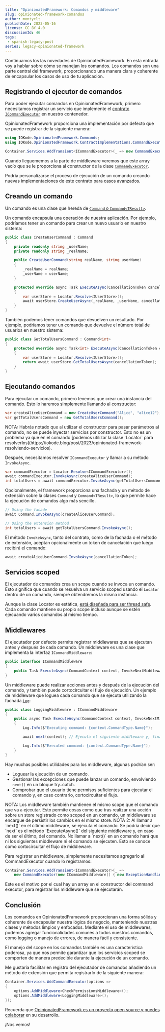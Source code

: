 ```yaml
---
title: "OpinionatedFramework: Comandos y middleware"
slug: opinionated-framework-comandos
author: montyclt
publishDate: 2023-05-16
license: CC BY 4.0
discussionId: 46
tags:
 - spanish-legacy-post
series: legacy-opinionated-framework
---
```


Continuamos los las novedades de OpinionatedFramework. En esta entrada voy a
hablar sobre cómo se manejan los comandos. Los comandos son una parte central
del framework, proporcionando una manera clara y coherente de encapsular los
casos de uso de tu aplicación.

## Registrando el ejecutor de comandos
Para poder ejecutar comandos en OpinionatedFramework, primero necesitamos
registrar un servicio que implemente el
[contrato](https://iokode.blog/post/2023/opinionated-framework-contratos)
[`ICommandExecutor`](https://github.com/iokode/OpinionatedFramework/blob/main/src/IOKode.OpinionatedFramework.Foundation/Contracts/ICommandExecutor.cs)
en nuestro contenedor.

OpinionatedFramework proporciona una implementación por defecto que se puede
registrar de la siguiente manera:

```csharp
using IOKode.OpinionatedFramework.Commands;
using IOKode.OpinionatedFramework.ContractImplementations.CommandExecutor;

Container.Services.AddTransient<ICommandExecutor>(_ => new CommandExecutor(Array.Empty<ICommandMiddleware>()));
```

Cuando lleguememos a la parte de middleware veremos que este array vacío que se
le proporciona al constructor de la clase
[`CommandExecutor`](https://github.com/iokode/OpinionatedFramework/blob/main/src/IOKode.OpinionatedFramework.ContractImplementations.CommandExecutor/CommandExecutor.cs).

Podría personalizarse el proceso de ejecución de un comando creando nuevas
implementaciones de este contrato para casos avanzados.

## Creando un comando
Un comando es una clase que hereda de [`Command` o
`Command<TResult>`](https://github.com/iokode/OpinionatedFramework/blob/main/src/IOKode.OpinionatedFramework.Foundation/Commands/Command.cs).

Un comando encapsula una operación de nuestra aplicación. Por ejemplo, podríamos
tener un comando para crear un nuevo usuario en nuestro sistema:

```csharp
public class CreateUserCommand : Command
{
    private readonly string _userName;
    private readonly string _realName;

    public CreateUserCommand(string realName, string userName)
    {
        _realName = realName;
        _userName = userName;
    }

    protected override async Task ExecuteAsync(CancellationToken cancellationToken)
    {
        var userStore = Locator.Resolve<IUserStore>();
        await userStore.CreateUserAsync(_realName, _userName, cancellationToken);
    }
}
```

También podemos tener comandos que devuelven un resultado. Por ejemplo,
podríamos tener un comando que devuelve el número total de usuarios en nuestro
sistema:

```csharp
public class GetTotalUsersCommand : Command<int>
{
    protected override async Task<int> ExecuteAsync(CancellationToken cancellationToken)
    {
        var userStore = Locator.Resolve<IUserStore>();
        return await userStore.GetTotalUsersAsync(cancellationToken);
    }
}
```

## Ejecutando comandos
Para ejecutar un comando, primero tenemos que crear una instancia del comando.
Esto lo haremos simplemente llamando al constructor:

```csharp
var createAliceUserCommand = new CreateUserCommand("Alice", "alice12");
var getTotalUsersCommand = new GetTotalUsersCommand();
```

<Alert severity="info">
NOTA: Habrás notado que al utilizar el constructor para pasar parámetros al
comando, no se puede inyectar servicios por constructor. Esto no es un problema
ya que en el comando [podemos utilizar la clase `Locator` para
resolverlos](https://iokode.blog/post/2023/opinionated-framework-resolviendo-servicios).
</Alert>

Después, necesitamos resolver `ICommandExecutor` y llamar a su método
`InvokeAsync`.

```csharp
var commandExecutor = Locator.Resolve<ICommandExecutor>();
await commandExecutor.InvokeAsync(createAliceUserCommand);
int totalUsers = await commandExecutor.InvokeAsync(getTotalUsersCommand);
```

Opcionalmente, el framework proporciona una fachada y un método de extensión
sobre la clases `Command` y `Command<TResult>`, lo que permite hace la ejecución
de comandos algo más sencillo.

```csharp
// Using the facade
await Command.InvokeAsync(createAliceUserCommand);

// Using the extension method
int totalUsers = await getTotalUsersCommand.InvokeAsync();
```

El método `InvokeAsync`, tanto del contrato, como de la fachada o el método de
extensión, aceptan opcionalmente un token de cancelación que luego recibirá el
comando:

```csharp
await createAliceUserCommand.InvokeAsync(cancellationToken);
```

## Servicios scoped
El ejecutador de comandos crea un scope cuando se invoca un comando. Esto
significa que cuando se resuelva un servicio scoped usando el `Locator` dentro
de un comando, siempre obtendremos la misma instancia.

Aunque la clase Locator es estática, [está diseñada para ser thread
safe](https://es.wikipedia.org/wiki/Seguridad_en_hilos). Cada comando mantiene
su propio scope incluso aunque se estén ejecuando varios comandos al mismo
tiempo.

## Middlewares
El ejecutador por defecto permite registrar middlewares que se ejecutan antes y
después de cada comando. Un middleware es una clase que implementa la interfaz
`ICommandMiddleware`:

```csharp
public interface ICommandMiddleware
{
    public Task ExecuteAsync(CommandContext context, InvokeNextMiddlewareDelegate next);
}
````

Un middleware puede realizar acciones antes y después de la ejecución del
comando, y también puede cortocircuitar el flujo de ejecución. Un ejemplo de
middleware que loguea cada comando que se ejecuta utilizando la fachada
[`Log`](https://github.com/iokode/OpinionatedFramework/blob/main/src/IOKode.OpinionatedFramework.Foundation/Facades/Log.cs):

```csharp
public class LoggingMiddleware : ICommandMiddleware
{
    public async Task ExecuteAsync(CommandContext context, InvokeNextMiddlewareDelegate next)
    {
        Log.Info($"Executing command: {context.CommandType.Name}");

        await next(context); // Ejecuta el siguiente middleware y, finalmente el comando.

        Log.Info($"Executed command: {context.CommandType.Name}");
    }
}
```

Hay muchas posibles utilidades para los middleware, algunas podrían ser:
- Loguear la ejecución de un comando.
- Gestionar las excepciones que puede lanzar un comando, envolviendo `next()` en
  un bloque try..catch.
- Comprobar que el usuario tiene permisos suficientes para ejecutar el comando
  y, en caso contrario, cortocircuitar el flujo.

<Alert severity="info">
NOTA: Los middleware también mantienen el mismo scope que el comando que va a
ejecutar. Esto permite cosas como que tras realizar una acción sobre un store
registrado como scoped en un comando, un middleware se encargue de persistir los
cambios en el mismo store.
</Alert>

<Alert severity="info">
NOTA 2: Al llamar a `next()` en el último middleware, se ejecuta el comando. Se
podría decir que `next` es el método `ExecuteAsync()` del siguiente middleware
y, en caso de ser el último, del comando. No llamar a `next()` en un comando
hará que ni los siguientes middleware ni el comando se ejecuten. Esto se conoce
como cortocircuitar el flujo de middleware.
</Alert>

Para registrar un middleware, simplemente necesitamos agregarlo al
CommandExecutor cuando lo registramos:

```csharp
Container.Services.AddTransient<ICommandExecutor>(_ =>
    new CommandExecutor(new ICommandMiddleware[] { new ExceptionHandlingMiddleware() })););
```

Este es el motivo por el cual hay un array en el constructor del command
executor, para registrar los middleware que se ejecutarán.

## Conclusión
Los comandos en OpinionatedFramework proporcionan una forma sólida y coherente
de encapsular nuestra lógica de negocio, manteniendo nuestras clases y métodos
limpios y enfocados. Mediante el uso de middlewares, podemos agregar
funcionalidades comunes a todos nuestros comandos, como logging o manejo de
errores, de manera fácil y consistente.

El manejo del scope en los comandos también es una característica poderosa, ya
que nos permite garantizar que los servicios scoped se comporten de manera
predecible durante la ejecución de un comando.

Me gustaría facilitar en registro del ejecutador de comandos añadiendo un método
de extensión que permita registrarlo de la siguiente manera:

```csharp
Container.Services.AddCommandExecutor(options =>
{
    options.AddMiddleware<CheckPermissionsMiddleware>();
    options.AddMiddleware<LoggingMiddleware>();
});
```

Recuerda que [OpinionatedFramework es un proyecto open source y puedes
colaborar](https://github.com/iokode/OpinionatedFramework) en su desarrollo.

¡Nos vemos!
